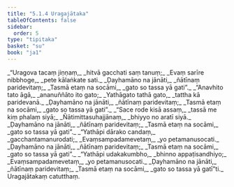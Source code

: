 ```yaml
---
title: "5.1.4 Uragajātaka"
tableOfContents: false
sidebar:
  order: 5
type: "tipitaka"
basket: "su"
book: "ja1"
---
```



<DynamicBreadcrumb />

<Division number="19" book="ja1" bookNo="22" page="243">

<Paragraph number="1167" type="verses" book="ja1">
_“Uragova tacaṃ jiṇṇaṃ,_  
_hitvā gacchati saṃ tanuṃ;_  
_Evaṃ sarīre nibbhoge,_  
_pete kālaṅkate sati._  

</Paragraph>

</Division>
<Division number="20" book="ja1" bookNo="22" page="243">

<Paragraph number="1168" type="verses" book="ja1">
_Ḍayhamāno na jānāti,_  
_ñātīnaṃ paridevitaṃ;_  
_Tasmā etaṃ na socāmi,_  
_gato so tassa yā gati”._  

</Paragraph>

</Division>
<Division number="21" book="ja1" bookNo="22" page="243">

<Paragraph number="1169" type="verses" book="ja1">
_“Anavhito tato āgā,_  
_ananuññāto ito gato;_  
_Yathāgato tathā gato,_  
_tattha kā paridevanā._  

</Paragraph>

</Division>
<Division number="22" book="ja1" bookNo="22" page="243">

<Paragraph number="1170" type="verses" book="ja1">
_Ḍayhamāno na jānāti,_  
_ñātīnaṃ paridevitaṃ;_  
_Tasmā etaṃ na socāmi,_  
_gato so tassa yā gati”._  

</Paragraph>

</Division>
<Division number="23" book="ja1" bookNo="22" page="243">

<Paragraph number="1171" type="verses" book="ja1">
_“Sace rode kisā assaṃ,_  
_tassā me kiṃ phalaṃ siyā;_  
_Ñātimittasuhajjānaṃ,_  
_bhiyyo no aratī siyā._  

</Paragraph>

</Division>
<Division number="24" book="ja1" bookNo="22" page="243">

<Paragraph number="1172" type="verses" book="ja1">
_Ḍayhamāno na jānāti,_  
_ñātīnaṃ paridevitaṃ;_  
_Tasmā etaṃ na socāmi,_  
_gato so tassa yā gati”._  

</Paragraph>

</Division>
<Division number="25" book="ja1" bookNo="22" page="244">

<Paragraph number="1173" type="verses" book="ja1">
_“Yathāpi dārako candaṃ,_  
_gacchantamanurodati;_  
_Evaṃsampadamevetaṃ,_  
_yo petamanusocati._  

</Paragraph>

</Division>
<Division number="26" book="ja1" bookNo="22" page="244">

<Paragraph number="1174" type="verses" book="ja1">
_Ḍayhamāno na jānāti,_  
_ñātīnaṃ paridevitaṃ;_  
_Tasmā etaṃ na socāmi,_  
_gato so tassa yā gati”._  

</Paragraph>

</Division>
<Division number="27" book="ja1" bookNo="22" page="244">

<Paragraph number="1175" type="verses" book="ja1">
_“Yathāpi udakakumbho,_  
_bhinno appaṭisandhiyo;_  
_Evaṃsampadamevetaṃ,_  
_yo petamanusocati._  

</Paragraph>

</Division>
<Division number="28" book="ja1" bookNo="22" page="244">

<Paragraph number="1176" type="verses" book="ja1">
_Ḍayhamāno na jānāti,_  
_ñātīnaṃ paridevitaṃ;_  
_Tasmā etaṃ na socāmi,_  
_gato so tassa yā gatī”ti._  


</Paragraph>
</Division>

<Paragraph number="1177" type="center" book="ja1">
Uragajātakaṃ catutthaṃ.
</Paragraph>